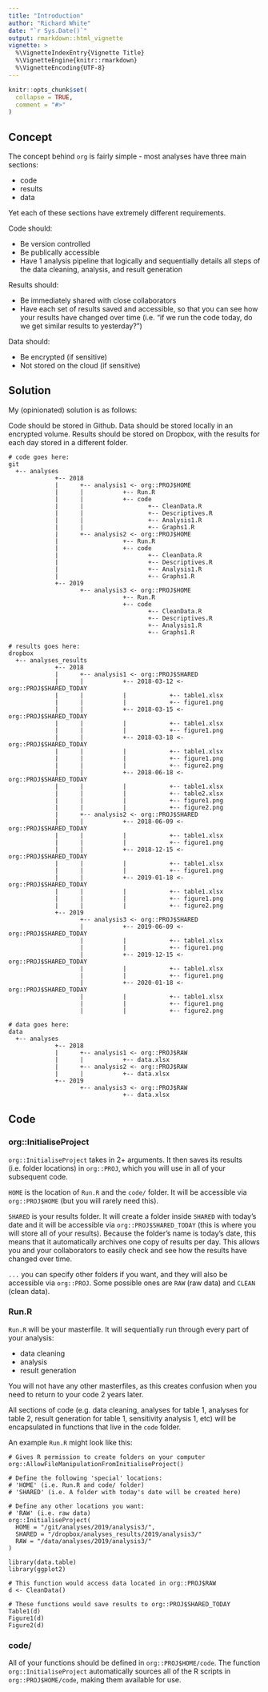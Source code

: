 ```yaml
---
title: "Introduction"
author: "Richard White"
date: "`r Sys.Date()`"
output: rmarkdown::html_vignette
vignette: >
  %\VignetteIndexEntry{Vignette Title}
  %\VignetteEngine{knitr::rmarkdown}
  %\VignetteEncoding{UTF-8}
---
```


```r
knitr::opts_chunk$set(
  collapse = TRUE,
  comment = "#>"
)
```

## Concept 

The concept behind `org` is fairly simple - most analyses have three main sections:

- code
- results
- data

Yet each of these sections have extremely different requirements.

Code should:

- Be version controlled
- Be publically accessible
- Have 1 analysis pipeline that logically and sequentially details all steps of the data cleaning, analysis, and result generation

Results should:

- Be immediately shared with close collaborators
- Have each set of results saved and accessible, so that you can see how your results have changed over time (i.e. "if we run the code today, do we get similar results to yesterday?")

Data should:

- Be encrypted (if sensitive)
- Not stored on the cloud (if sensitive)

## Solution

My (opinionated) solution is as follows:

Code should be stored in Github. Data should be stored locally in an encrypted volume. Results should be stored on Dropbox, with the results for each day stored in a different folder.

```
# code goes here:
git
  +-- analyses
             +-- 2018
             |      +-- analysis1 <- org::PROJ$HOME
             |      |           +-- Run.R
             |      |           +-- code
             |      |                  +-- CleanData.R
             |      |                  +-- Descriptives.R
             |      |                  +-- Analysis1.R
             |      |                  +-- Graphs1.R
             |      +-- analysis2 <- org::PROJ$HOME
             |                  +-- Run.R
             |                  +-- code
             |                         +-- CleanData.R
             |                         +-- Descriptives.R
             |                         +-- Analysis1.R
             |                         +-- Graphs1.R
             +-- 2019
                    +-- analysis3 <- org::PROJ$HOME
                                +-- Run.R
                                +-- code
                                       +-- CleanData.R
                                       +-- Descriptives.R
                                       +-- Analysis1.R
                                       +-- Graphs1.R
                                       
# results goes here:
dropbox
  +-- analyses_results
             +-- 2018
             |      +-- analysis1 <- org::PROJ$SHARED
             |      |           +-- 2018-03-12 <- org::PROJ$SHARED_TODAY
             |      |           |            +-- table1.xlsx
             |      |           |            +-- figure1.png
             |      |           +-- 2018-03-15 <- org::PROJ$SHARED_TODAY
             |      |           |            +-- table1.xlsx
             |      |           |            +-- figure1.png
             |      |           +-- 2018-03-18 <- org::PROJ$SHARED_TODAY
             |      |           |            +-- table1.xlsx
             |      |           |            +-- figure1.png
             |      |           |            +-- figure2.png
             |      |           +-- 2018-06-18 <- org::PROJ$SHARED_TODAY
             |      |           |            +-- table1.xlsx
             |      |           |            +-- table2.xlsx
             |      |           |            +-- figure1.png
             |      |           |            +-- figure2.png
             |      +-- analysis2 <- org::PROJ$SHARED
             |      |           +-- 2018-06-09 <- org::PROJ$SHARED_TODAY
             |      |           |            +-- table1.xlsx
             |      |           |            +-- figure1.png
             |      |           +-- 2018-12-15 <- org::PROJ$SHARED_TODAY
             |      |           |            +-- table1.xlsx
             |      |           |            +-- figure1.png
             |      |           +-- 2019-01-18 <- org::PROJ$SHARED_TODAY
             |      |           |            +-- table1.xlsx
             |      |           |            +-- figure1.png
             |      |           |            +-- figure2.png
             +-- 2019
                    +-- analysis3 <- org::PROJ$SHARED
                    |           +-- 2019-06-09 <- org::PROJ$SHARED_TODAY
                    |           |            +-- table1.xlsx
                    |           |            +-- figure1.png
                    |           +-- 2019-12-15 <- org::PROJ$SHARED_TODAY
                    |           |            +-- table1.xlsx
                    |           |            +-- figure1.png
                    |           +-- 2020-01-18 <- org::PROJ$SHARED_TODAY
                    |           |            +-- table1.xlsx
                    |           |            +-- figure1.png
                    |           |            +-- figure2.png

# data goes here:
data
  +-- analyses
             +-- 2018
             |      +-- analysis1 <- org::PROJ$RAW
             |      |           +-- data.xlsx
             |      +-- analysis2 <- org::PROJ$RAW
             |      |           +-- data.xlsx
             +-- 2019
                    +-- analysis3 <- org::PROJ$RAW
                                +-- data.xlsx

```

## Code

### org::InitialiseProject

`org::InitialiseProject` takes in 2+ arguments. It then saves its results (i.e. folder locations) in `org::PROJ`, which you will use in all of your subsequent code.

`HOME` is the location of `Run.R` and the `code/` folder. It will be accessible via `org::PROJ$HOME` (but you will rarely need this).

`SHARED` is your results folder. It will create a folder inside `SHARED` with today's date and it will be accessible via `org::PROJ$SHARED_TODAY` (this is where you will store all of your results). Because the folder's name is today's date, this means that it automatically archives one copy of results per day. This allows you and your collaborators to easily check and see how the results have changed over time.

`...` you can specify other folders if you want, and they will also be accessible via `org::PROJ`. Some possible ones are `RAW` (raw data) and `CLEAN` (clean data).

### Run.R 

`Run.R` will be your masterfile. It will sequentially run through every part of your analysis:

- data cleaning
- analysis
- result generation

You will not have any other masterfiles, as this creates confusion when you need to return to your code 2 years later.

All sections of code (e.g. data cleaning, analyses for table 1, analyses for table 2, result generation for table 1, sensitivity analysis 1, etc) will be encapsulated in functions that live in the `code` folder.

An example `Run.R` might look like this:

```
# Gives R permission to create folders on your computer
org::AllowFileManipulationFromInitialiseProject()

# Define the following 'special' locations:
# 'HOME' (i.e. Run.R and code/ folder)
# 'SHARED' (i.e. A folder with today's date will be created here)

# Define any other locations you want:
# 'RAW' (i.e. raw data)
org::InitialiseProject(
  HOME = "/git/analyses/2019/analysis3/",
  SHARED = "/dropbox/analyses_results/2019/analysis3/"
  RAW = "/data/analyses/2019/analysis3/"
)

library(data.table)
library(ggplot2)

# This function would access data located in org::PROJ$RAW
d <- CleanData()

# These functions would save results to org::PROJ$SHARED_TODAY
Table1(d)
Figure1(d)
Figure2(d)
```

### code/

All of your functions should be defined in `org::PROJ$HOME/code`. The function `org::InitialiseProject` automatically sources all of the R scripts in `org::PROJ$HOME/code`, making them available for use.




